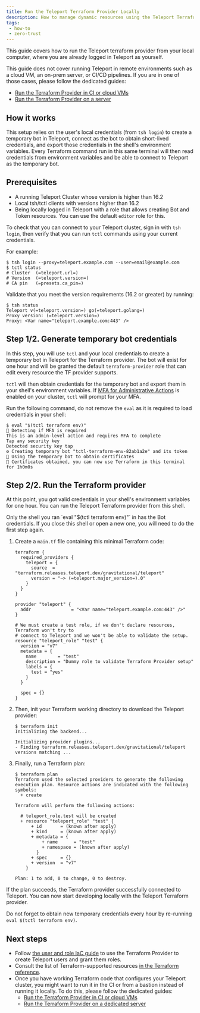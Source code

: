 ```yaml
---
title: Run the Teleport Terraform Provider Locally
description: How to manage dynamic resources using the Teleport Terraform provider from your workstation.
tags:
 - how-to
 - zero-trust
---
```


This guide covers how to run the Teleport terraform provider from your local computer,
where you are already logged in Teleport as yourself.

This guide does not cover running Teleport in remote environments such as a cloud VM, an on-prem server,
or CI/CD pipelines. If you are in one of those cases, please follow the dedicated guides:
- [Run the Terraform Provider in CI or cloud VMs](./ci-or-cloud.mdx)
- [Run the Terraform Provider on a server](./dedicated-server.mdx)

## How it works

This setup relies on the user's local credentials (from `tsh login`) to create a temporary bot in Teleport,
connect as the bot to obtain short-lived credentials, and export those credentials in the shell's environment variables.
Every Terraform command run in this same terminal will then read credentials from environment variables and be able to
connect to Teleport as the temporary bot.

## Prerequisites

- A running Teleport Cluster whose version is higher than 16.2
- Local tsh/tctl clients with versions higher than 16.2
- Being locally logged in Teleport with a role that allows creating Bot and Token resources.
  You can use the default `editor` role for this.

To check that you can connect to your Teleport cluster, sign in with `tsh login`, then
verify that you can run `tctl` commands using your current credentials.

For example:

```code
$ tsh login --proxy=teleport.example.com --user=email@example.com
$ tctl status
# Cluster  (=teleport.url=)
# Version  (=teleport.version=)
# CA pin   (=presets.ca_pin=)
```

Validate that you meet the version requirements (16.2 or greater) by running:

```code
$ tsh status
Teleport v(=teleport.version=) go(=teleport.golang=)
Proxy version: (=teleport.version=)
Proxy: <Var name="teleport.example.com:443" />
```

## Step 1/2. Generate temporary bot credentials

In this step, you will use `tctl` and your local credentials to create a temporary bot in Teleport for the Terraform
provider. The bot will exist for one hour and will be granted the default `terraform-provider` role that can edit every
resource the TF provider supports.

`tctl` will then obtain credentials for the temporary bot and export them in your shell's environment variables.
If [MFA for Administrative Actions](../../access-controls/guides/mfa-for-admin-actions.mdx)
is enabled on your cluster, `tctl` will prompt for your MFA.

Run the following command, do not remove the `eval` as it is required to load credentials in your shell:

```code
$ eval "$(tctl terraform env)"
🔑 Detecting if MFA is required
This is an admin-level action and requires MFA to complete
Tap any security key
Detected security key tap
⚙️ Creating temporary bot "tctl-terraform-env-82ab1a2e" and its token
🤖 Using the temporary bot to obtain certificates
🚀 Certificates obtained, you can now use Terraform in this terminal for 1h0m0s
```


## Step 2/2. Run the Terraform provider

At this point, you got valid credentials in your shell's environment variables for one hour.
You can run the Teleport Terraform provider from this shell.

<Admonition type="important">
    Only the shell you ran `eval "$(tctl terraform env)"` in has the Bot credentials.
    If you close this shell or open a new one, you will need to do the first step again.
</Admonition>


1. Create a `main.tf` file containing this minimal Terraform code:

   ```hcl
   terraform {
     required_providers {
       teleport = {
         source  = "terraform.releases.teleport.dev/gravitational/teleport"
         version = "~> (=teleport.major_version=).0"
       }
     }
   }
   
   provider "teleport" {
     addr               = "<Var name="teleport.example.com:443" />"
   }
   
   # We must create a test role, if we don't declare resources, Terraform won't try to
   # connect to Teleport and we won't be able to validate the setup.
   resource "teleport_role" "test" {
     version = "v7"
     metadata = {
       name        = "test"
       description = "Dummy role to validate Terraform Provider setup"
       labels = {
         test = "yes"
       }
     }
   
     spec = {}
   }
   ```
   
1. Then, init your Terraform working directory to download the Teleport provider:
   
   ```code
   $ terraform init
   Initializing the backend...
   
   Initializing provider plugins...
   - Finding terraform.releases.teleport.dev/gravitational/teleport versions matching ...
   ```
   
1. Finally, run a Terraform plan:

   ```code
   $ terraform plan
   Terraform used the selected providers to generate the following execution plan. Resource actions are indicated with the following symbols:
     + create
   
   Terraform will perform the following actions:
   
     # teleport_role.test will be created
     + resource "teleport_role" "test" {
         + id       = (known after apply)
         + kind     = (known after apply)
         + metadata = {
             + name      = "test"
             + namespace = (known after apply)
           }
         + spec     = {}
         + version  = "v7"
       }
   
   Plan: 1 to add, 0 to change, 0 to destroy.
   ```

If the plan succeeds, the Terraform provider successfully connected to Teleport.
You can now start developing locally with the Teleport Terraform provider.

Do not forget to obtain new temporary credentials every hour by re-running `eval $(tctl terraform env)`.

## Next steps

- Follow [the user and role IaC guide](../managing-resources/user-and-role.mdx) to use the Terraform
  Provider to create Teleport users and grant them roles.
- Consult the list of Terraform-supported
  resources [in the Terraform
  reference](../../../reference/terraform-provider/terraform-provider.mdx).
- Once you have working Terraform code that configures your Teleport cluster,
  you might want to run it in the CI or from a bastion instead of running it
  locally. To do this, please follow the dedicated guides:
  - [Run the Terraform Provider in CI or cloud VMs](./ci-or-cloud.mdx)
  - [Run the Terraform Provider on a dedicated server](./dedicated-server.mdx)
